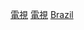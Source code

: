 {{Commonscat|Television of Brazil}}

[[Category:巴西文化|電視]]
[[Category:巴西媒體|電視]]
[[Category:各國電視|Brazil]]
